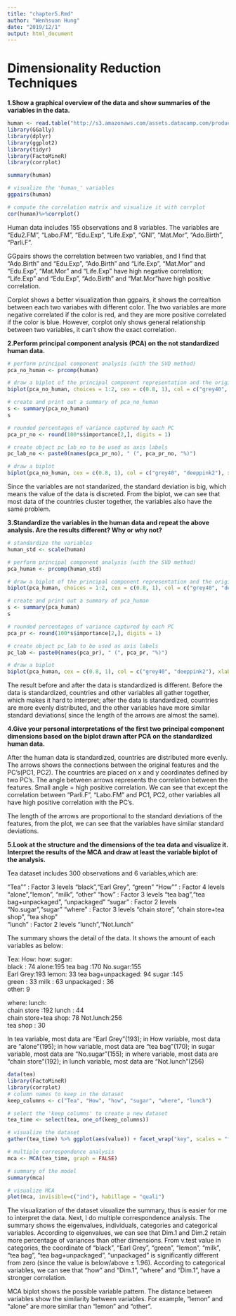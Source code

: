 ```yaml
---
title: "chapter5.Rmd"
author: "Wenhsuan Hung"
date: "2019/12/1"
output: html_document
---
```


# Dimensionality Reduction Techniques

**1.Show a graphical overview of the data and show summaries of the variables in the data.**

```r
human <- read.table("http://s3.amazonaws.com/assets.datacamp.com/production/course_2218/datasets/human2.txt", sep=",", header=TRUE)
library(GGally)
library(dplyr)
library(ggplot2)
library(tidyr)
library(FactoMineR)
library(corrplot)

summary(human)

# visualize the 'human_' variables
ggpairs(human)

# compute the correlation matrix and visualize it with corrplot
cor(human)%>%corrplot()
```

Human data includes 155 observations and 8 variables. The variables are "Edu2.FM",  "Labo.FM", "Edu.Exp", "Life.Exp", "GNI", "Mat.Mor", "Ado.Birth", "Parli.F".   

GGpairs shows the correlation between two variables, and I find that "Ado.Birth" and "Edu.Exp", "Ado.Birth" and "Life.Exp", "Mat.Mor" and "Edu.Exp", "Mat.Mor" and "Life.Exp" have high negative correlation; "Life.Exp" and "Edu.Exp", "Ado.Birth" and "Mat.Mor"have high positive correlation.

Corplot shows a better visualization than ggpairs, it shows the correaltion between each two variabes with different color. The two variables are more negative correlated if the color is red, and they are more positive correlated if the color is blue. However, corplot only shows general relationship between two variables, it can't show the exact correlation.

**2.Perform principal component analysis (PCA) on the not standardized human data.**

```r

# perform principal component analysis (with the SVD method)
pca_no_human <- prcomp(human)

# draw a biplot of the principal component representation and the original variables
biplot(pca_no_human, choices = 1:2, cex = c(0.8, 1), col = c("grey40", "deeppink2"))

# create and print out a summary of pca_no_human
s <- summary(pca_no_human)
s

# rounded percentages of variance captured by each PC
pca_pr_no <- round(100*s$importance[2,], digits = 1) 

# create object pc_lab_no to be used as axis labels
pc_lab_no <- paste0(names(pca_pr_no), " (", pca_pr_no, "%)")

# draw a biplot
biplot(pca_no_human, cex = c(0.8, 1), col = c("grey40", "deeppink2"), xlab = pc_lab_no[1], ylab = pc_lab_no[2])

```

Since the variables are not standarized, the standard deviation is big, which means the value of the data is discreted. From the biplot, we can see that most data of the countries cluster together, the variables also have the same problem. 

**3.Standardize the variables in the human data and repeat the above analysis. Are the results different? Why or why not?**

```r

# standardize the variables
human_std <- scale(human)

# perform principal component analysis (with the SVD method)
pca_human <- prcomp(human_std)

# draw a biplot of the principal component representation and the original variables
biplot(pca_human, choices = 1:2, cex = c(0.8, 1), col = c("grey40", "deeppink2"))

# create and print out a summary of pca_human
s <- summary(pca_human)
s

# rounded percentages of variance captured by each PC
pca_pr <- round(100*s$importance[2,], digits = 1) 

# create object pc_lab to be used as axis labels
pc_lab <- paste0(names(pca_pr), " (", pca_pr, "%)")

# draw a biplot
biplot(pca_human, cex = c(0.8, 1), col = c("grey40", "deeppink2"), xlab = pc_lab[1], ylab = pc_lab[2])

```

The result before and after the data is standardized is different. Before the data is standardized, countries and other variables all gather together, which makes it hard to interpret; after the data is standardized, countries are more evenly distributed, and the other variables have more similar standard deviations( since the length of the arrows are almost the same).


**4.Give your personal interpretations of the first two principal component dimensions based on the biplot drawn after PCA on the standardized human data.**

After the human data is standardized, countries are distributed more evenly. The arrows shows the connections between the original features and the PC's(PC1, PC2).  The countries are placed on x and y coordinates defined by two PC's. The angle between arrows represents the correlation between the features. Small angle = high positive correlation. We can see that except the correlation between "Parli.F", "Labo.FM" and PC1, PC2, other variables all have high positive correlation with the PC's.

The length of the arrows are proportional to the standard deviations of the features, from the plot, we can see that the variables have similar standard deviations.

**5.Look at the structure and the dimensions of the  tea data and visualize it. Interpret the results of the MCA and draw at least the variable biplot of the analysis.**

Tea dataset includes 300 observations and 6 variables,which are:

 "Tea""  : Factor  3 levels "black","Earl Grey", "green"
 "How""  : Factor  4 levels "alone","lemon", "milk ", "other"
 "how"   : Factor  3 levels "tea bag","tea bag+unpackaged", "unpackaged"
 "sugar" : Factor  2 levels "No.sugar","sugar"
 "where" : Factor  3 levels "chain store", "chain store+tea shop", "tea shop"  
 "lunch" : Factor  2 levels "lunch","Not.lunch"
 
The summary shows the detail of the data. It shows the amount of each variables as below:

 Tea:           How:         how:                     sugar:    
 black    : 74   alone:195   tea bag           :170   No.sugar:155  
 Earl Grey:193   lemon: 33   tea bag+unpackaged: 94   sugar   :145  
 green    : 33   milk : 63   unpackaged        : 36                 
                 other:  9  
                 
 where:                     lunch:    
 chain store         :192   lunch    : 44  
 chain store+tea shop: 78   Not.lunch:256  
 tea shop            : 30     
                                           
 In tea variable, most data are "Earl Grey"(193); in How variable, most data are "alone"(195); in how variable, most data are "tea bag"(170); in sugar variable, most data are "No.sugar"(155); in where variable, most data are "chain store"(192);  in lunch variable, most data are "Not.lunch"(256)
 
```r
data(tea)
library(FactoMineR)
library(corrplot)
# column names to keep in the dataset
keep_columns <- c("Tea", "How", "how", "sugar", "where", "lunch")

# select the 'keep_columns' to create a new dataset
tea_time <- select(tea, one_of(keep_columns))

# visualize the dataset
gather(tea_time) %>% ggplot(aes(value)) + facet_wrap("key", scales = "free") + geom_bar() + theme(axis.text.x = element_text(angle = 45, hjust = 1, size = 8))

# multiple correspondence analysis
mca <- MCA(tea_time, graph = FALSE)

# summary of the model
summary(mca)

# visualize MCA
plot(mca, invisible=c("ind"), habillage = "quali")
```

The visualization of the dataset visualize the summary, thus is easier for me to interpret the data. Next, I do multiple correspondence analysis. The summary shows the eigenvalues, individuals, categories and categorical variables. According to eigenvalues, we can see that Dim.1 and Dim.2 retain more percentage of variances than other dimensions. From v.test value in categories, the coordinate of "black", "Earl Grey", "green", "lemon", "milk", "tea bag", "tea bag+unpackaged", "unpackaged" is significantly different from zero (since the value is below/above ± 1.96). According to categorical variables, we can see that "how" and "Dim.1", "where" and "Dim.1",  have a stronger correlation.

MCA biplot shows the possible variable pattern. The distance between variables show the similarity between variables. For example, "lemon" and "alone" are more similar than "lemon" and "other". 
 